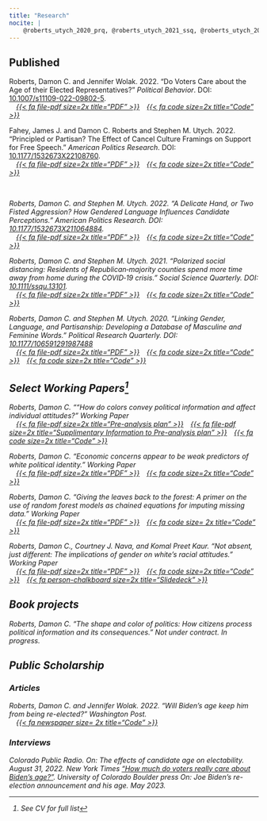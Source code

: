 ```yaml
---
title: "Research"
nocite: |
    @roberts_utych_2020_prq, @roberts_utych_2021_ssq, @roberts_utych_2021_apr, @fahey_et-al_2022_apr, @roberts_wolak_2022_pb
---
```


## Published
<p>
    Roberts, Damon C. and Jennifer Wolak. 2022. "Do Voters Care about the Age of their Elected Representatives?" <i>Political Behavior</i>. DOI: <a href="https://doi.org/10.1007/s11109-022-09802-5">10.1007/s11109-022-09802-5</a>.
    <br>
     <i style="padding-left: 1em">[{{< fa file-pdf size=2x title="PDF" >}}](https://link.springer.com/article/10.1007/s11109-022-09802-5)</i><i style="padding-left: 1em">[{{< fa code size=2x title="Code" >}}](https://static-content.springer.com/esm/art%3A10.1007%2Fs11109-022-09802-5/MediaObjects/11109_2022_9802_MOESM1_ESM.docx)</i>
</p>

<p>
    Fahey, James J. and Damon C. Roberts and Stephen M. Utych. 2022. "Principled or Partisan? The Effect of Cancel Culture Framings on Support for Free Speech." <i>American Politics Research</i>. DOI: <a href="https://doi.org/10.1177/1532673X22108760">10.1177/1532673X22108760</a>.
    <br>
    <i style="padding-left: 1em">[{{< fa file-pdf size=2x title="PDF" >}}](https://journals.sagepub.com/doi/abs/10.1177/1532673X221087601)</i><i style="padding-left: 1em">[{{< fa code size=2x title="Code" >}}](https://journals.sagepub.com/doi/suppl/10.1177/1532673X221087601/suppl_file/sj-pdf-1-apr-10.1177_1532673X221087601.pdf)
</p>

<p> 
    Roberts, Damon C. and Stephen M. Utych. 2022. "A Delicate Hand, or Two Fisted Aggression? How Gendered Language Influences Candidate Perceptions." <i>American Politics Research</i>. DOI: <a href="https://doi.org/10.1177/1532673X211064884">10.1177/1532673X211064884</a>.
    <br>
    <i style="padding-left: 1em">[{{< fa file-pdf size=2x title="PDF" >}}](https://journals.sagepub.com/doi/abs/10.1177/1532673X211064884)</i><i style="padding-left: 1em">[{{< fa code size=2x title="Code" >}}](https://doi.org/10.1177/1532673X211064884)</i>
</p>

<p>
    Roberts, Damon C. and Stephen M. Utych. 2021. "Polarized social distancing: Residents of Republican‐majority counties spend more time away from home during the COVID‐19 crisis." <i>Social Science Quarterly</i>. DOI: <a href="https://doi.org/10.1111/ssqu.13101">10.1111/ssqu.13101</a>.
    <br>
    <i style="padding-left: 1em">[{{< fa file-pdf size=2x title="PDF" >}}](https://onlinelibrary.wiley.com/doi/abs/10.1111/ssqu.13101)</i><i style="padding-left: 1em">[{{< fa code size=2x title="Code" >}}](https://onlinelibrary.wiley.com/doi/abs/10.1111/ssqu.13101)</i>
</p>

<p>
    Roberts, Damon C. and Stephen M. Utych. 2020. "Linking Gender, Language, and Partisanship: Developing a Database of Masculine and Feminine Words." <i>Political Research Quarterly</i>. DOI: <a href="https://doi.org/10.1177/106591291987488">10.1177/106591291987488</a>
    <br>
    <i style="padding-left: 1em">[{{< fa file-pdf size=2x title="PDF" >}}](https://journals.sagepub.com/doi/epub/10.1177/1065912919874883)</i><i style="padding-left: 1em">[{{< fa code size=2x title="Code" >}}](https://journals.sagepub.com/doi/suppl/10.1177/1065912919874883/suppl_file/Appendix.7z)</i><i style="padding-left: 1em">[{{< fa code size=2x title="Code" >}}](https://journals.sagepub.com/doi/suppl/10.1177/1065912919874883/suppl_file/Appendix_-_Word_Rating_File.xlsx)</i>
</p>


## Select Working Papers^[See CV for full list]

<p> Roberts, Damon C. ""How do colors convey political information and affect individual attitudes?" <i>Working Paper</i>
    <br>
    <i style="padding-left:1em">[{{< fa file-pdf size=2x title="Pre-analysis plan" >}}](https://github.com/DamonCharlesRoberts/)</i><i style="padding-left:1em">[{{< fa file-pdf size=2x title="Supplimentary Information to Pre-analysis plan" >}}](https://github.com/DamonCharlesRoberts/)</i><i style="padding-left:1em">[{{< fa code size=2x title="Code" >}}](https://github.com/DamonCharlesRoberts/)</i>
</p>

<p>
    Roberts, Damon C. "Economic concerns appear to be weak predictors of white political identity." <i>Working Paper</i>
    <br>
    <i style="padding-left: 1em">[{{< fa file-pdf size=2x title="PDF" >}}](https://github.com/DamonCharlesRoberts/white_identity_sources/blob/main/drafts/fa_2022/dcr_white_identity_relative_deprivation_fa_2022.pdf)</i><i style="padding-left: 1em">[{{< fa code size=2x title="Code" >}}](https://github.com/DamonCharlesRoberts/white_identity_sources)</i>
</p>

<p>
    Roberts, Damon C. "Giving the leaves back to the forest: A primer on the use of random forest models as chained equations for imputing missing data." <i>Working Paper</i>
    <br>
    <i style="padding-left: 1em">[{{< fa file-pdf size=2x title="PDF" >}}](https://github.com/DamonCharlesRoberts/mice-imputation-psci/blob/main/drafts/dcr_rf_imputation_draft_spring_2023.pdf)</i><i style="padding-left: 1em">[{{< fa code size= 2x title="Code" >}}](https://github.com/DamonCharlesRoberts/mice-imputation-psci)</i>
</p>

<p>
    Roberts, Damon C., Courtney J. Nava, and Komal Preet Kaur. "Not absent, just different: The implications of gender on white's racial attitudes." <i>Working Paper</i>
    <br>
    <i style="padding-left: 1em">[{{< fa file-pdf size=2x title="PDF" >}}](https://github.com/DamonCharlesRoberts/wid-and-gender/blob/main/drafts/mpsa/KKDCRCJNGenderAndMeasuresOfRacialAttitudesMPSA2023.pdf)</i><i style="padding-left: 1em">[{{< fa code size=2x title="Code" >}}](https://github.com/DamonCharlesRoberts/wid-and-gender/)</i><i style="padding-left: 1em">[{{< fa person-chalkboard size=2x title="Slidedeck" >}}](https://mpsa2023.presentations.damoncroberts.com/#/title-slide)</i>
</p>

## Book projects

Roberts, Damon C. "The shape and color of politics: How citizens process political information and its consequences." <i>Not under contract. In progress.</i>

## Public Scholarship

### Articles

<p>
    Roberts, Damon C. and Jennifer Wolak. 2022. "Will Biden's age keep him from being re-elected?" <i>Washington Post</i>.
    <br>
    <i style="padding-left: 1em">[{{< fa newspaper size= 2x title="Code" >}}](https://www.washingtonpost.com/politics/2022/07/21/biden-trump-president-age-2024-election/)</i>
</p>

### Interviews

<p>
    <i>Colorado Public Radio</i>. On: The effects of candidate age on electability. August 31, 2022.
    <i>New York Times</i>  ["How much do voters really care about Biden's age?"](https://t.co/kbAAvAjwUw).
    <i>University of Colorado Boulder press</i> On: Joe Biden's re-election announcement and his age. May 2023.
</p>